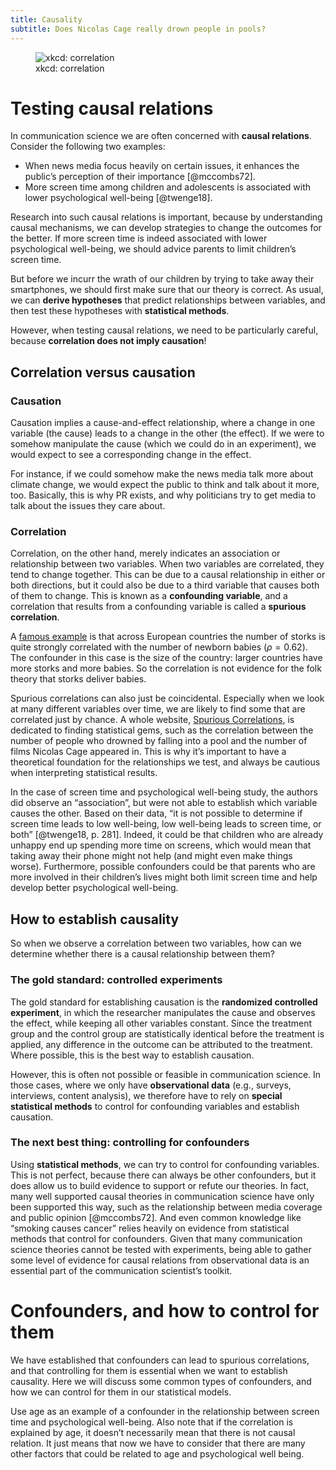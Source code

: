 ```yaml
---
title: Causality
subtitle: Does Nicolas Cage really drown people in pools?
---
```



![xkcd: correlation](https://imgs.xkcd.com/comics/correlation.png)


# Testing causal relations

In communication science we are often concerned with **causal relations**. 
Consider the following two examples:

- When news media focus heavily on certain issues, it enhances the public's perception of their importance [@mccombs72].
- More screen time among children and adolescents is associated with lower psychological well-being [@twenge18].

Research into such causal relations is important, because by understanding causal mechanisms, we can develop strategies to change the outcomes for the better.
If more screen time is indeed associated with lower psychological well-being, we should advice parents to limit children's screen time.

But before we incurr the wrath of our children by trying to take away their smartphones, we should first make sure that our theory is correct.
As usual, we can **derive hypotheses** that predict relationships between variables, and then test these hypotheses with **statistical methods**.

However, when testing causal relations, we need to be particularly careful, because **correlation does not imply causation**!


## Correlation versus causation

### Causation 

Causation implies a cause-and-effect relationship, where a change in one variable (the cause) leads to a change in the other (the effect). 
If we were to somehow manipulate the cause (which we could do in an experiment), we would expect to see a corresponding change in the effect.

For instance, if we could somehow make the news media talk more about climate change, we would expect the public to think and talk about it more, too. 
Basically, this is why PR exists, and why politicians try to get media to talk about the issues they care about.

### Correlation

Correlation, on the other hand, merely indicates an association or relationship between two variables.
When two variables are correlated, they tend to change together.
This can be due to a causal relationship in either or both directions, but it could also be due to a third variable that causes both of them to change.
This is known as a **confounding variable**, and a correlation that results from a confounding variable is called a **spurious correlation**.

::: {.callout-note title="Famous spurious correlations" collapse="true"}
A [famous example](http://www.brixtonhealth.com/storksBabies.pdf) is that across European countries the number of storks is quite strongly correlated with the number of newborn babies ($\rho = 0.62$). The confounder in this case is the size of the country: larger countries have more storks and more babies. So the correlation is not evidence for the folk theory that storks deliver babies.

Spurious correlations can also just be coincidental. 
Especially when we look at many different variables over time, we are likely to find some that are correlated just by chance. 
A whole website, [Spurious Correlations](https://www.tylervigen.com/spurious-correlations), is dedicated to finding statistical gems, such as the correlation between the number of people who drowned by falling into a pool and the number of films Nicolas Cage appeared in.
This is why it's important to have a theoretical foundation for the relationships we test, and always be cautious when interpreting statistical results.
:::


In the case of screen time and psychological well-being study, the authors did observe an "association", but were not able to establish which variable causes the other.
Based on their data, "it is not possible to determine if screen time leads to low well-being, low well-being leads to screen time, or both" [@twenge18, p. 281].
Indeed, it could be that children who are already unhappy end up spending more time on screens, which would mean that taking away their phone might not help (and might even make things worse).
Furthermore, possible confounders could be that parents who are more involved in their children's lives might both limit screen time and help develop better psychological well-being.


## How to establish causality

So when we observe a correlation between two variables, how can we determine whether there is a causal relationship between them?

### The gold standard: controlled experiments

The gold standard for establishing causation is the **randomized controlled experiment**, in which the researcher manipulates the cause and observes the effect, while keeping all other variables constant.
Since the treatment group and the control group are statistically identical before the treatment is applied, any difference in the outcome can be attributed to the treatment.
Where possible, this is the best way to establish causation.

However, this is often not possible or feasible in communication science.
In those cases, where we only have **observational data** (e.g., surveys, interviews, content analysis), we therefore have to rely on **special statistical methods** to control for confounding variables and establish causation.

### The next best thing: controlling for confounders

Using **statistical methods**, we can try to control for confounding variables.
This is not perfect, because there can always be other confounders, but it does allow us to build evidence to support or refute our theories.
In fact, many well supported causal theories in communication science have only been supported this way, such as the relationship between media coverage and public opinion [@mccombs72].
And even common knowledge like "smoking causes cancer" relies heavily on evidence from statistical methods that control for confounders.
Given that many communication science theories cannot be tested with experiments, being able to gather some level of evidence for causal relations from observational data is an essential part of the communication scientist's toolkit.


# Confounders, and how to control for them

We have established that confounders can lead to spurious correlations, and that controlling for them is essential when we want to establish causality.
Here we will discuss some common types of confounders, and how we can control for them in our statistical models.


Use age as an example of a confounder in the relationship between screen time and psychological well-being.
Also note that if the correlation is explained by age, it doesn't necessarily mean that there is not causal relation. It just means that now we have to consider that there are many other factors that could be related to age and psychological well being. 